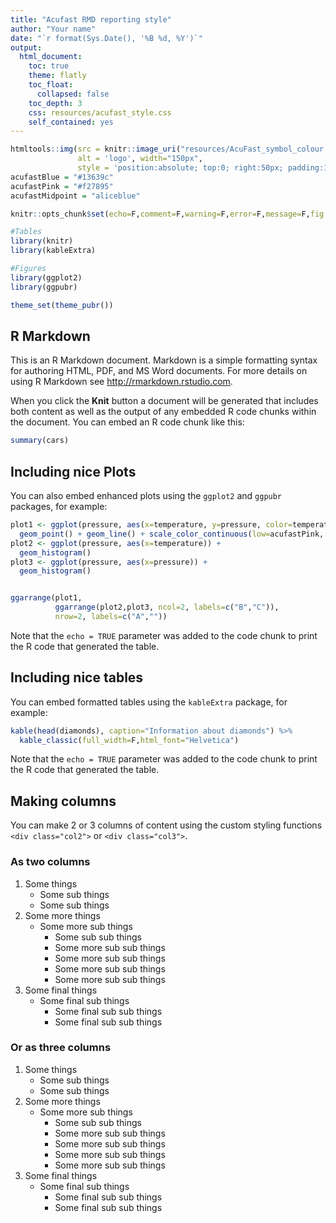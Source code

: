 ---
title: "Acufast RMD reporting style"
author: "Your name"
date: "`r format(Sys.Date(), '%B %d, %Y')`"
output:
  html_document:
    toc: true
    theme: flatly
    toc_float: 
      collapsed: false
    toc_depth: 3
    css: resources/acufast_style.css
    self_contained: yes
---

```{r logo, echo=FALSE}
htmltools::img(src = knitr::image_uri("resources/AcuFast_symbol_colour.png"), 
               alt = 'logo', width="150px",
               style = 'position:absolute; top:0; right:50px; padding:10px;')
acufastBlue = "#13639c"
acufastPink = "#f27895"
acufastMidpoint = "aliceblue"
```


```{r setup, include=FALSE}
knitr::opts_chunk$set(echo=F,comment=F,warning=F,error=F,message=F,fig.align="center",fig.width=8)

#Tables
library(knitr)
library(kableExtra)

#Figures
library(ggplot2)
library(ggpubr)

theme_set(theme_pubr())
```

## R Markdown

This is an R Markdown document. Markdown is a simple formatting syntax for authoring HTML, PDF, and MS Word documents. For more details on using R Markdown see <http://rmarkdown.rstudio.com>.

When you click the **Knit** button a document will be generated that includes both content as well as the output of any embedded R code chunks within the document. You can embed an R code chunk like this:

```{r cars}
summary(cars)
```

## Including nice Plots

You can also embed enhanced plots using the `ggplot2` and `ggpubr` packages, for example:

```{r pressure, echo=TRUE}
plot1 <- ggplot(pressure, aes(x=temperature, y=pressure, color=temperature)) +
  geom_point() + geom_line() + scale_color_continuous(low=acufastPink, high=acufastBlue)
plot2 <- ggplot(pressure, aes(x=temperature)) +
  geom_histogram()
plot3 <- ggplot(pressure, aes(x=pressure)) +
  geom_histogram()


ggarrange(plot1,
          ggarrange(plot2,plot3, ncol=2, labels=c("B","C")), 
          nrow=2, labels=c("A",""))
```

Note that the `echo = TRUE` parameter was added to the code chunk to print the R code that generated the table.

## Including nice tables

You can embed formatted tables using the `kableExtra` package, for example:

```{r diamond, echo=TRUE}
kable(head(diamonds), caption="Information about diamonds") %>%
  kable_classic(full_width=F,html_font="Helvetica")
```

Note that the `echo = TRUE` parameter was added to the code chunk to print the R code that generated the table.

## Making columns 

You can make 2 or 3 columns of content using the custom styling functions `<div class="col2">` or `<div class="col3">`.

### As two columns

<div class="col2">

   1) Some things
      + Some sub things
      + Some sub things
   2) Some more things
      + Some more sub things
         - Some sub sub things
         - Some more sub sub things
         - Some more sub sub things
         - Some more sub sub things
         - Some more sub sub things
   3) Some final things
      + Some final sub things
         - Some final sub sub things
         - Some final sub sub things
         
</div>

### Or as three columns

<div class="col3">

   1) Some things
      + Some sub things
      + Some sub things
   2) Some more things
      + Some more sub things
         - Some sub sub things
         - Some more sub sub things
         - Some more sub sub things
         - Some more sub sub things
         - Some more sub sub things
   3) Some final things
      + Some final sub things
         - Some final sub sub things
         - Some final sub sub things
         
</div>
